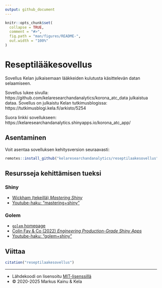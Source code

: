 ```yaml
---
output: github_document
---
```


<!-- README.md is generated from README.Rmd. Please edit that file -->

```r
knitr::opts_chunk$set(
  collapse = TRUE,
  comment = "#>",
  fig.path = "man/figures/README-",
  out.width = "100%"
)
```

# Reseptilääkesovellus

<!-- badges: start -->
<!-- badges: end -->

Sovellus Kelan julkaisemaan lääkkeiden kulutusta käsittelevän datan selaamiseen.

Sovellus lukee sivulla: https://github.com/kelaresearchandanalytics/korona_atc_data julkaistua dataa. Sovellus on julkaistu Kelan tutkimusblogissa: https://tutkimusblogi.kela.fi/arkisto/5254

Suora linkki sovellukseen: https://kelaresearchandanalytics.shinyapps.io/korona_atc_app/


## Asentaminen

Voit asentaa sovelluksen kehitysversion seuraavasti:

``` r
remotes::install_github("kelaresearchandanalytics/reseptilaakesovellus")
```

## Resursseja kehittämisen tueksi

### Shiny

- [Wickham (tekeillä) *Mastering Shiny*](https://mastering-shiny.org/)
- [Youtube-haku: "mastering+shiny"](https://www.youtube.com/results?search_query=mastering+shiny)

### Golem

- [`golem` homepage](https://thinkr-open.github.io/golem/)
- [Colin Fay & Co (2022) *Engineering Production-Grade Shiny Apps*](https://engineering-shiny.org/)
- [Youtube-haku: "golem+shiny"](https://www.youtube.com/results?search_query=golem+shiny)


## Viittaa

```r
citation("reseptilaakesovellus")
```




***

- Lähdekoodi on lisensoitu [MIT-lisenssillä](https://opensource.org/licenses/MIT)
- &#169; 2020-2025 Markus Kainu & Kela

